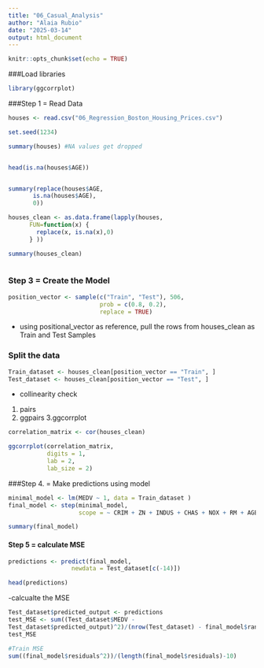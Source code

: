 ```yaml
---
title: "06_Casual_Analysis"
author: "Alaia Rubio"
date: "2025-03-14"
output: html_document
---
```


```r
knitr::opts_chunk$set(echo = TRUE)
```

###Load libraries 
```r
library(ggcorrplot)
```


###Step 1 = Read Data 

```r
houses <- read.csv("06_Regression_Boston_Housing_Prices.csv")

```


```r

set.seed(1234)

summary(houses) #NA values get dropped 



```
```r
head(is.na(houses$AGE))


summary(replace(houses$AGE,
       is.na(houses$AGE),
       0))

houses_clean <- as.data.frame(lapply(houses,
      FUN=function(x) {
        replace(x, is.na(x),0)
      } ))

summary(houses_clean)



```

### Step 3 = Create the Model 

```r
position_vector <- sample(c("Train", "Test"), 506, 
                          prob = c(0.8, 0.2),
                          replace = TRUE)

```
- using positional_vector as reference, pull the rows from houses_clean as Train and Test Samples

### Split the data 

```r
Train_dataset <- houses_clean[position_vector == "Train", ]
Test_dataset <- houses_clean[position_vector == "Test", ]


```


- collinearity check 
1. pairs
2. ggpairs
3.ggcorrplot

```r
correlation_matrix <- cor(houses_clean)

ggcorrplot(correlation_matrix,
           digits = 1,
           lab = 2,
           lab_size = 2)

```


###Step 4. = Make predictions using model 

```r
minimal_model <- lm(MEDV ~ 1, data = Train_dataset )
final_model <- step(minimal_model,
                    scope = ~ CRIM + ZN + INDUS + CHAS + NOX + RM + AGE + DIS + RAD + TAX + PTRATIO + B + LSTAT)

summary(final_model)


```

#### Step 5 = calculate MSE 

```r
predictions <- predict(final_model,
                  newdata = Test_dataset[c(-14)])

head(predictions)
```
-calcualte the MSE 

```r
Test_dataset$predicted_output <- predictions
test_MSE <- sum((Test_dataset$MEDV - 
Test_dataset$predicted_output)^2)/(nrow(Test_dataset) - final_model$rank)
test_MSE

```


```r
#Train MSE
sum((final_model$residuals^2))/(length(final_model$residuals)-10)
```

